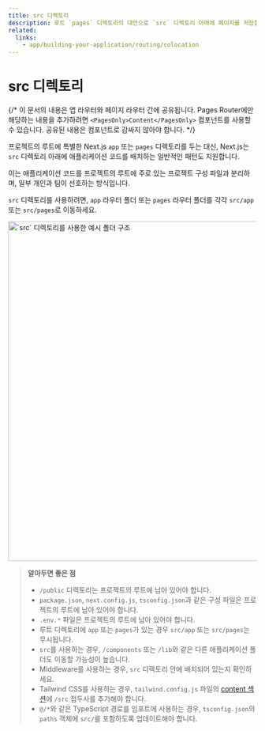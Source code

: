 ```yaml
---
title: src 디렉토리
description: 루트 `pages` 디렉토리의 대안으로 `src` 디렉토리 아래에 페이지를 저장합니다.
related:
  links:
    - app/building-your-application/routing/colocation
---
```



# src 디렉토리

{/* 이 문서의 내용은 앱 라우터와 페이지 라우터 간에 공유됩니다. Pages Router에만 해당하는 내용을 추가하려면 `<PagesOnly>Content</PagesOnly>` 컴포넌트를 사용할 수 있습니다. 공유된 내용은 컴포넌트로 감싸지 않아야 합니다. */}

프로젝트의 루트에 특별한 Next.js `app` 또는 `pages` 디렉토리를 두는 대신, Next.js는 `src` 디렉토리 아래에 애플리케이션 코드를 배치하는 일반적인 패턴도 지원합니다.

이는 애플리케이션 코드를 프로젝트의 루트에 주로 있는 프로젝트 구성 파일과 분리하며, 일부 개인과 팀이 선호하는 방식입니다.

`src` 디렉토리를 사용하려면, `app` 라우터 폴더 또는 `pages` 라우터 폴더를 각각 `src/app` 또는 `src/pages`로 이동하세요.

<Image
  alt="`src` 디렉토리를 사용한 예시 폴더 구조"
  src="https://nextjs.org/_next/image?url=%2Fdocs%2Flight%2Fproject-organization-src-directory.png&w=1920&q=75"
  width="1600"
  height="687"
/>

> **알아두면 좋은 점**
>
> - `/public` 디렉토리는 프로젝트의 루트에 남아 있어야 합니다.
> - `package.json`, `next.config.js`, `tsconfig.json`과 같은 구성 파일은 프로젝트의 루트에 남아 있어야 합니다.
> - `.env.*` 파일은 프로젝트의 루트에 남아 있어야 합니다.
> - 루트 디렉토리에 `app` 또는 `pages`가 있는 경우 `src/app` 또는 `src/pages`는 무시됩니다.
> - `src`를 사용하는 경우, `/components` 또는 `/lib`와 같은 다른 애플리케이션 폴더도 이동할 가능성이 높습니다.
> - Middleware를 사용하는 경우, `src` 디렉토리 안에 배치되어 있는지 확인하세요.
> - Tailwind CSS를 사용하는 경우, `tailwind.config.js` 파일의 [content 섹션](https://tailwindcss.com/docs/content-configuration)에 `/src` 접두사를 추가해야 합니다.
> - `@/*`와 같은 TypeScript 경로를 임포트에 사용하는 경우, `tsconfig.json`의 `paths` 객체에 `src/`를 포함하도록 업데이트해야 합니다.

